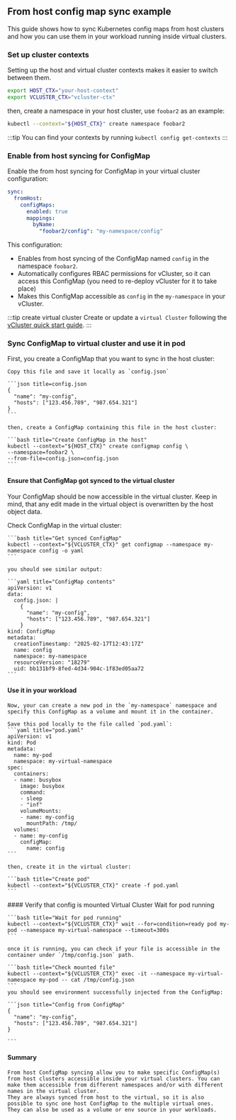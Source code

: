 



## From host config map sync example

This guide shows how to sync Kubernetes config maps from host clusters and how you can use them in your workload running inside virtual clusters.

### Set up cluster contexts

Setting up the host and virtual cluster contexts makes it easier to switch
between them.

```bash title="set up kubectl contexts"
export HOST_CTX="your-host-context"
export VCLUSTER_CTX="vcluster-ctx"
```

then, create a namespace in your host cluster, use `foobar2` as an example:

```bash title="create namespace"
kubectl --context="${HOST_CTX}" create namespace foobar2
```

:::tip
You can find your contexts by running `kubectl config get-contexts`
:::


### Enable from host syncing for ConfigMap

Enable the from host syncing for ConfigMap in your virtual cluster configuration:

```yaml title="Enable from host syncing for a ConfigMap"
sync:
  fromHost:
    configMaps:
      enabled: true
      mappings:
        byName:
          "foobar2/config": "my-namespace/config"
```

This configuration:

- Enables from host syncing of the ConfigMap named `config` in the namespace `foobar2`.
- Automatically configures RBAC permissions for vCluster, so it can access this ConfigMap (you need to re-deploy vCluster for it to take place)
- Makes this ConfigMap accessible as `config` in the `my-namespace` in your vCluster.

:::tip create virtual cluster
Create or update a `virtual Cluster` following the [vCluster quick start
guide](/vcluster/#deploy-vcluster).
:::

### Sync ConfigMap to virtual cluster and use it in pod

<Flow id="config-maps-from-host-example">
  <Step>
    First, you create a ConfigMap that you want to sync in the host cluster:

    Copy this file and save it locally as `config.json`

    ```json title=config.json
    {
      "name": "my-config",
      "hosts": ["123.456.789", "987.654.321"]
    }
    ```

    then, create a ConfigMap containing this file in the host cluster:

    ```bash title="Create ConfigMap in the host"
    kubectl --context="${HOST_CTX}" create configmap config \
    --namespace=foobar2 \
    --from-file=config.json=config.json
    ```
  </Step>

  #### Ensure that ConfigMap got synced to the virtual cluster

  Your ConfigMap should be now accessible in the virtual cluster.
  Keep in mind, that any edit made in the virtual object is overwritten by the host object data.

  <Step>
    Check ConfigMap in the virtual cluster:

    ```bash title="Get synced ConfigMap"
    kubectl --context="${VCLUSTER_CTX}" get configmap --namespace my-namespace config -o yaml
    ```

    you should see similar output:

    ```yaml title="ConfigMap contents"
    apiVersion: v1
    data:
      config.json: |
        {
          "name": "my-config",
          "hosts": ["123.456.789", "987.654.321"]
        }
    kind: ConfigMap
    metadata:
      creationTimestamp: "2025-02-17T12:43:17Z"
      name: config
      namespace: my-namespace
      resourceVersion: "18279"
      uid: bb131bf9-8fed-4d34-904c-1f83ed05aa72
    ```


  </Step>

  #### Use it in your workload

  <Step>

    Now, your can create a new pod in the `my-namespace` namespace and specify this ConfigMap as a volume and mount it in the container.

    Save this pod locally to the file called `pod.yaml`:
    ```yaml title="pod.yaml"
    apiVersion: v1
    kind: Pod
    metadata:
      name: my-pod
      namespace: my-virtual-namespace
    spec:
      containers:
      - name: busybox
        image: busybox
        command:
        - sleep
        - "inf"
        volumeMounts:
        - name: my-config
          mountPath: /tmp/
      volumes:
      - name: my-config
        configMap:
          name: config
    ```

    then, create it in the virtual cluster:

    ```bash title="Create pod"
    kubectl --context="${VCLUSTER_CTX}" create -f pod.yaml
    ```

  </Step>
  #### Verify that config is mounted
  <Step>
    <Highlight color="green">Virtual Cluster</Highlight> Wait for pod running

    ```bash title="Wait for pod running"
    kubectl --context="${VCLUSTER_CTX}" wait --for=condition=ready pod my-pod --namespace my-virtual-namespace --timeout=300s
    ```

    once it is running, you can check if your file is accessible in the container under `/tmp/config.json` path.

    ```bash title="Check mounted file"
    kubectl --context="${VCLUSTER_CTX}" exec -it --namespace my-virtual-namespace my-pod -- cat /tmp/config.json
    ```
    you should see environment successfully injected from the ConfigMap:

    ```json title="Config from ConfigMap"
    {
      "name": "my-config",
      "hosts": ["123.456.789", "987.654.321"]
    }

    ```

  </Step>

  #### Summary
  <Step>


    From host ConfigMap syncing allow you to make specific ConfigMap(s) from host clusters accessible inside your virtual clusters. You can make them accessible from different namespaces and/or with different names in the virtual cluster.
    They are always synced from host to the virtual, so it is also possible to sync one host ConfigMap to the multiple virtual ones.
    They can also be used as a volume or env source in your workloads.

  </Step>
</Flow>
